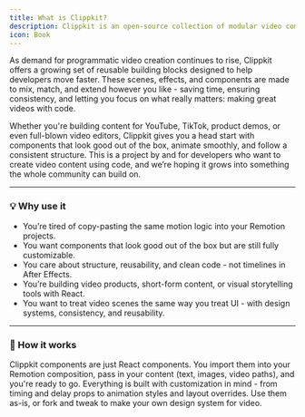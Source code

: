 ```yaml
---
title: What is Clippkit?
description: Clippkit is an open-source collection of modular video components and effects. Built to speed up creative video development on the web.
icon: Book
---
```


As demand for programmatic video creation continues to rise, Clippkit offers a growing set of reusable building blocks designed to help developers move faster. These scenes, effects, and components are made to mix, match, and extend however you like - saving time, ensuring consistency, and letting you focus on what really matters: making great videos with code.

Whether you're building content for YouTube, TikTok, product demos, or even full-blown video editors, Clippkit gives you a head start with components that look good out of the box, animate smoothly, and follow a consistent structure.
This is a project by and for developers who want to create video content using code, and we’re hoping it grows into something the whole community can build on.

---

### 💡 Why use it

- You’re tired of copy-pasting the same motion logic into your Remotion projects.
- You want components that look good out of the box but are still fully customizable.
- You care about structure, reusability, and clean code - not timelines in After Effects.
- You’re building video products, short-form content, or visual storytelling tools with React.
- You want to treat video scenes the same way you treat UI - with design systems, consistency, and reusability.

---

### 🧩 How it works

Clippkit components are just React components. You import them into your Remotion composition, pass in your content (text, images, video paths), and you're ready to go. Everything is built with customization in mind - from timing and delay props to animation styles and layout overrides. Use them as-is, or fork and tweak to make your own design system for video.
